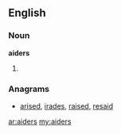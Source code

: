 ==English==
===Noun===
'''aiders'''

#{{plural of|[[aider]]}}

===Anagrams===
* [[arised#English|arised]], [[irades#English|irades]], [[raised#English|raised]], [[resaid#English|resaid]]

[[ar:aiders]]
[[my:aiders]]
